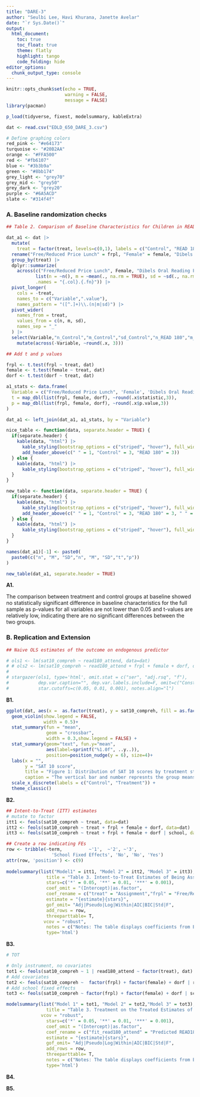 ```yaml
---
title: "DARE-3"
author: "Seulbi Lee, Havi Khurana, Janette Avelar"
date: "`r Sys.Date()`"
output: 
  html_document:
    toc: true
    toc_float: true
    theme: flatly
    highlight: tango
    code_folding: hide
editor_options: 
  chunk_output_type: console
---
```



```r
knitr::opts_chunk$set(echo = TRUE,
                      warning = FALSE,
                      message = FALSE)
library(pacman)

p_load(tidyverse, fixest, modelsummary, kableExtra)

dat <- read.csv("EDLD_650_DARE_3.csv")
```

```r
# Define graphing colors
red_pink <- "#e64173"
turquoise <- "#20B2AA"
orange <- "#FFA500"
red <- "#fb6107"
blue <- "#3b3b9a"
green <- "#8bb174"
grey_light <- "grey70"
grey_mid <- "grey50"
grey_dark <- "grey20"
purple <- "#6A5ACD"
slate <- "#314f4f"
```

### A. Baseline randomization checks

```r
## Table 2. Comparison of Baseline Characteristics for Children in READ 180 Enterprise and Control Group

dat_a1 <- dat |> 
  mutate(
    treat = factor(treat, levels=c(0,1), labels = c("Control", "READ 180"))) |> 
  rename("Free/Reduced Price Lunch" = frpl, "Female" = female, "Dibels Oral Reading Fluency (DORF)" = dorf) |> 
  group_by(treat) |>
  dplyr::summarize(
    across(c("Free/Reduced Price Lunch", Female, "Dibels Oral Reading Fluency (DORF)"),
           list(n = ~n(), m = ~mean(., na.rm = TRUE), sd = ~sd(., na.rm = TRUE)),
           .names = "{.col}.{.fn}")) |> 
  pivot_longer(
    cols = -treat,
    names_to = c("Variable",".value"),
    names_pattern = "([^.]+)\\.(n|m|sd)") |> 
  pivot_wider(
    names_from = treat,
    values_from = c(n, m, sd),
    names_sep = "_"
  ) |> 
  select(Variable,"n_Control","m_Control","sd_Control","n_READ 180","m_READ 180","sd_READ 180") |>
    mutate(across(-Variable, ~round(.x, 3)))

## Add t and p values

frpl <- t.test(frpl ~ treat, dat)
female <- t.test(female ~ treat, dat)
dorf <- t.test(dorf ~ treat, dat)

a1_stats <- data.frame(
  Variable = c("Free/Reduced Price Lunch", 'Female', 'Dibels Oral Reading Fluency (DORF)'),
  t = map_dbl(list(frpl, female, dorf), ~round(.x$statistic,3)),
  p = map_dbl(list(frpl, female, dorf), ~round(.x$p.value,3))
)

dat_a1 <- left_join(dat_a1, a1_stats, by = "Variable")

nice_table <- function(data, separate.header = TRUE) {
  if(separate.header) {
    kable(data, "html") |> 
      kable_styling(bootstrap_options = c("striped", "hover"), full_width = F) |> 
      add_header_above(c(" " = 1, "Control" = 3, "READ 180" = 3))
  } else {
    kable(data, "html") |> 
      kable_styling(bootstrap_options = c("striped", "hover"), full_width = F)
  }
}

new_table <- function(data, separate.header = TRUE) {
  if(separate.header) {
    kable(data, "html") |>
      kable_styling(bootstrap_options = c("striped", "hover"), full_width = F) |>
      add_header_above(c(" " = 1, "Control" = 3, "READ 180" = 3, " " = 2))
  } else {
    kable(data, "html") |>
      kable_styling(bootstrap_options = c("striped", "hover"), full_width = F)
  }
}

names(dat_a1)[-1] <- paste0(
  paste0(c("n", "M", "SD","n", "M", "SD","t","p"))
)

new_table(dat_a1, separate.header = TRUE)
```

**A1.** 

The comparison between treatment and control groups at baseline showed no statistically significant difference in baseline characteristics for the full sample as p-values for all variables are not lower than 0.05 and t-values are relatively low, indicating there are no significant differences between the two groups.


### B. Replication and Extension

```r
## Naive OLS estimates of the outcome on endogenous predictor

# ols1 <- lm(sat10_compreh ~ read180_attend, data=dat)
# # ols2 <- lm(sat10_compreh ~ read180_attend + frpl + female + dorf, data=dat)
# 
# stargazer(ols1, type='html', omit.stat = c("ser", "adj.rsq", "f"), 
#           dep.var.caption="", dep.var.labels.include=F, omit=c("Constant"), 
#           star.cutoffs=c(0.05, 0.01, 0.001), notes.align="l")
```

**B1.** 


```r
ggplot(dat, aes(x =  as.factor(treat), y = sat10_compreh, fill = as.factor(treat)))+
  geom_violin(show.legend = FALSE,
              width = 0.5)+
  stat_summary(fun = "mean",
               geom = "crossbar",
               width = 0.3,show.legend = FALSE) +
  stat_summary(geom="text", fun.y="mean",
               aes(label=sprintf("%1.0f", ..y..)),
               position=position_nudge(y = 6), size=4)+
  labs(x = "",
       y = "SAT 10 score",
       title = "Figure 1: Distribution of SAT 10 scores by treatment status",
       caption = "The vertical bar and number represnts the group means.") +
  scale_x_discrete(labels = c("Control", "Treatment")) +
  theme_classic()
```

**B2.** 



```r
## Intent-to-Treat (ITT) estimates
# mutate to factor 
itt1 <- feols(sat10_compreh ~ treat, data=dat)
itt2 <- feols(sat10_compreh ~ treat + frpl + female + dorf, data=dat)
itt3 <- feols(sat10_compreh ~ treat + frpl + female + dorf | school, data=dat)

## Create a row indicating FEs
row <- tribble(~term,          ~'1',  ~'2', ~'3', 
                 'School Fixed Effects', 'No', 'No', 'Yes')
attr(row, 'position') <- c(9)
  
modelsummary(list("Model1" = itt1, "Model 2" = itt2, "Model 3" = itt3), 
               title = "Table 3. Intent-to-Treat Estimates of Being Assigned to Participate in an After-school READ180 Intervention.",
               stars=c('*' = 0.05, '**' = 0.01, '***' = 0.001),
               coef_omit = "(Intercept)|as.factor",
               coef_rename = c("treat" = "Assignment","frpl" = "Free/Reduced Price Lunch", "female" = "Female", "dorf" = "DORF"),
               estimate = "{estimate}{stars}",
               gof_omit= "Adj|Pseudo|Log|Within|AIC|BIC|Std|F",
               add_rows = row,
               threeparttable= T,
              vcov = "robust",
               notes = c("Notes: The table displays coefficients from Equation X and robust standard errors in parentheses."),
               type='html')

```

**B3.** 

```r
# TOT 

# Only instrument, no covariates
tot1 <- feols(sat10_compreh ~ 1 | read180_attend ~ factor(treat), dat)
# Add covariates
tot2 <- feols(sat10_compreh ~  factor(frpl) + factor(female) + dorf | read180_attend ~ factor(treat), dat)
# Add school fixed effects
tot3 <- feols(sat10_compreh ~ factor(frpl) + factor(female) + dorf | school | read180_attend ~ factor(treat), dat)

modelsummary(list("Model 1" = tot1, "Model 2" = tot2,"Model 3" = tot3), 
               title = "Table 3. Treatment on the Treated Estimates of Attending an After-school READ180 Intervention.",
             vcov = "robust",
               stars=c('*' = 0.05, '**' = 0.01, '***' = 0.001),
               coef_omit = "(Intercept)|as.factor",
               coef_rename = c("fit_read180_attend" = "Predicted READ180 Attendace","factor(frpl)1" = "Free/Reduced Price Lunch", "factor(female)1" = "Female", "dorf" = "DORF"),
               estimate = "{estimate}{stars}",
               gof_omit= "Adj|Pseudo|Log|Within|AIC|BIC|Std|F",
               add_rows = row,
               threeparttable= T,
               notes = c("Notes: The table displays coefficients from Equation X and robust standard errors in parentheses."),
               type='html')
```

**B4.** 

**B5.** 

